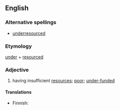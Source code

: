 ==English==

===Alternative spellings===
* [[underresourced]]

===Etymology===
[[under]] + [[resourced]]

===Adjective===
{{en-adj}}

# {{context|politically correct}} having insufficient [[resources]]; [[poor]]; [[under-funded]]

====Translations====
{{trans-top|having insufficient resources}}
* Finnish: {{t-|fi|aliresursoitu}}
{{trans-mid}}
{{trans-bottom}}